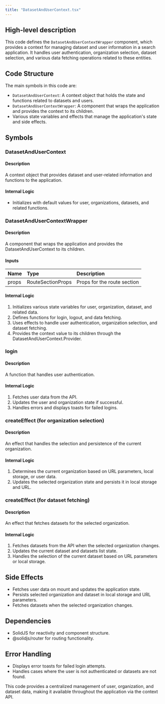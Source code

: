```yaml
---
title: "DatasetAndUserContext.tsx"
---
```


## High-level description
This code defines the `DatasetAndUserContextWrapper` component, which provides a context for managing dataset and user information in a search application. It handles user authentication, organization selection, dataset selection, and various data fetching operations related to these entities.

## Code Structure
The main symbols in this code are:
- `DatasetAndUserContext`: A context object that holds the state and functions related to datasets and users.
- `DatasetAndUserContextWrapper`: A component that wraps the application and provides the context to its children.
- Various state variables and effects that manage the application's state and side effects.

## Symbols

### DatasetAndUserContext
#### Description
A context object that provides dataset and user-related information and functions to the application.

#### Internal Logic
- Initializes with default values for user, organizations, datasets, and related functions.

### DatasetAndUserContextWrapper
#### Description
A component that wraps the application and provides the DatasetAndUserContext to its children.

#### Inputs
| Name | Type | Description |
|:-----|:-----|:------------|
| props | RouteSectionProps | Props for the route section |

#### Internal Logic
1. Initializes various state variables for user, organization, dataset, and related data.
2. Defines functions for login, logout, and data fetching.
3. Uses effects to handle user authentication, organization selection, and dataset fetching.
4. Provides the context value to its children through the DatasetAndUserContext.Provider.

### login
#### Description
A function that handles user authentication.

#### Internal Logic
1. Fetches user data from the API.
2. Updates the user and organization state if successful.
3. Handles errors and displays toasts for failed logins.

### createEffect (for organization selection)
#### Description
An effect that handles the selection and persistence of the current organization.

#### Internal Logic
1. Determines the current organization based on URL parameters, local storage, or user data.
2. Updates the selected organization state and persists it in local storage and URL.

### createEffect (for dataset fetching)
#### Description
An effect that fetches datasets for the selected organization.

#### Internal Logic
1. Fetches datasets from the API when the selected organization changes.
2. Updates the current dataset and datasets list state.
3. Handles the selection of the current dataset based on URL parameters or local storage.

## Side Effects
- Fetches user data on mount and updates the application state.
- Persists selected organization and dataset in local storage and URL parameters.
- Fetches datasets when the selected organization changes.

## Dependencies
- SolidJS for reactivity and component structure.
- @solidjs/router for routing functionality.

## Error Handling
- Displays error toasts for failed login attempts.
- Handles cases where the user is not authenticated or datasets are not found.

This code provides a centralized management of user, organization, and dataset data, making it available throughout the application via the context API.